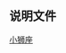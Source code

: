 {{Navbox
|title=[[小狮座]]恒星
|bodyclass = hlist
|name=小狮座恒星
|state = {{{state|<noinclude>
uncollapsed
</noinclude>}}}
|border={{{border|}}}
|group1=[[拜耳命名法|拜耳命名]]
|list1=
* [[势增四|β]]
|group2=[[佛蘭斯蒂德命名法|佛氏命名]]
|list2=
* [[轩辕增二|7]]
* [[轩辕增一|8]]
* [[内平增五|9]]
* [[内平增六|10]]
* [[内平增七|11]]
* [[内平三|13]]
* [[内平增二|16]]
* [[中台增二|19]]
* [[内平增九|20]]
* [[内平二|21]]
* [[内平一|22]]
* [[内平增十|23]]
* [[内平增十一|24]]
* [[势增六|26]]
* [[势增七|27]]
* [[势增八|28]]
* [[势增五|29]]
* [[势增九|30]]
* [[势增四|31 (β)]]
* [[势增三|32]]
* [[势二|33]]
* [[势一|34]]
* [[势增一|35]]
* [[势增十|36]]
* [[势增十一|37]]
* [[势增二|38]]
* [[少微增一|39]]
* [[少微增二|40]]
* [[少微三|41]]
* [[势三|42]]
* [[势增十四|43]]
* [[势增十六|44]]
* [[小狮座45|45]]
* [[势四|46 (Praecipua)]]
* [[少微增三|48]]
* [[少微增四|50]]
* [[少微增四|51]]
|group3=其它
|list3=
* [[小狮座R|R]]
* [[小狮座S|S]]
* [[小狮座U|U]]
* [[小狮座RV|RV]]
* [[小狮座ST|ST]]
* [[小狮座SX|SX]]
|below=
*[[小狮座恒星列表]]
}}<noinclude>

==说明文件==
{{Universe navboxes}}
[[Category:按星座分类的恒星模板|小狮座]]

</noinclude>